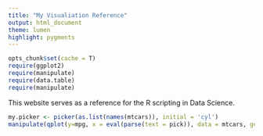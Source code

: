 ```yaml
---
title: "My Visualiation Reference"
output: html_document
theme: lumen
highlight: pygments
---
```


```r
opts_chunk$set(cache = T)
require(ggplot2)
require(manipulate)
require(data.table)
require(manipulate)
```

This website serves as a reference for the R scripting in Data Science.

```r
my.picker <- picker(as.list(names(mtcars)), initial = 'cyl')
manipulate(qplot(y=mpg, x = eval(parse(text = pick)), data = mtcars, geom = 'point'), pick = my.picker)
```